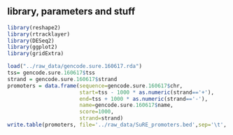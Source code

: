 
## library, parameters and stuff
```r
library(reshape2)
library(rtracklayer)
library(DESeq2)
library(ggplot2)
library(gridExtra)

load("../raw_data/gencode.sure.160617.rda")
tss= gencode.sure.160617$tss
strand = gencode.sure.160617$strand
promoters = data.frame(sequence=gencode.sure.160617$chr,
                       start=tss - 1000 * as.numeric(strand=='+'), 
                       end=tss + 1000 * as.numeric(strand=='-'),
                       name=gencode.sure.160617$name,
                       score=1000,
                       strand=strand)
write.table(promoters, file='../raw_data/SuRE_promoters.bed',sep='\t', row.names=F, col.names=F,quote=F)

```